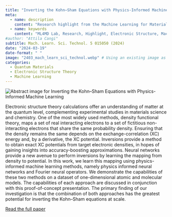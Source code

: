 ```yaml
---
title: "Inverting the Kohn–Sham Equations with Physics-Informed Machine Learning"
meta:
  - name: description
    content: "Research highlight from the Machine Learning for Materials Design (ML4MD) Lab: Inverting the Kohn–Sham equations with physics-informed machine learning"
  - name: keywords
    content: "ML4MD Lab, Research, Highlight, Electronic Structure, Machine Learning"
#author: "Attila Cangi"
subtitle: Mach. Learn. Sci. Technol. 5 015050 (2024)
date: "2024-03-19"
date-format: " "
image: "2403_mach_learn_sci_technol.webp" # Using an existing image as a placeholder
categories:
  - Quantum Materials
  - Electronic Structure Theory
  - Machine Learning
---
```

![](2403_mach_learn_sci_technol.webp){.overview alt="Abstract image for Inverting the Kohn–Sham Equations with Physics-Informed Machine Learning"}

Electronic structure theory calculations offer an understanding of matter at the quantum level, complementing experimental studies in materials science and chemistry. One of the most widely used methods, density functional theory, maps a set of real interacting electrons to a set of fictitious non-interacting electrons that share the same probability density. Ensuring that the density remains the same depends on the exchange-correlation (XC) energy and, by a derivative, the XC potential. Inversions provide a method to obtain exact XC potentials from target electronic densities, in hopes of gaining insights into accuracy-boosting approximations. Neural networks provide a new avenue to perform inversions by learning the mapping from density to potential. In this work, we learn this mapping using physics-informed machine learning methods, namely physics informed neural networks and Fourier neural operators. We demonstrate the capabilities of these two methods on a dataset of one-dimensional atomic and molecular models. The capabilities of each approach are discussed in conjunction with this proof-of-concept presentation. The primary finding of our investigation is that the combination of both approaches has the greatest potential for inverting the Kohn–Sham equations at scale.

[Read the full paper](https://doi.org/10.1088/2632-2153/ad3159){target="_blank"}
